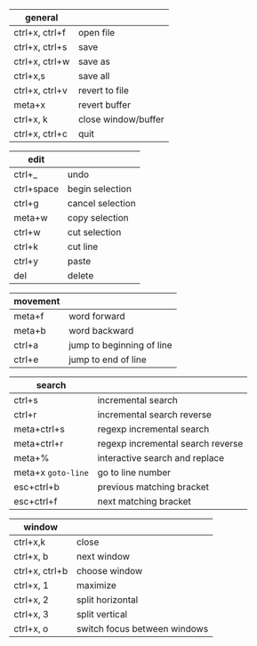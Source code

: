 | general | |
| --- | --- |
| ctrl+x, ctrl+f | open file |
| ctrl+x, ctrl+s | save |
| ctrl+x, ctrl+w | save as |
| ctrl+x,s | save all |
| ctrl+x, ctrl+v | revert to file |
| meta+x | revert buffer |
| ctrl+x, k | close window/buffer |
| ctrl+x, ctrl+c | quit |

| edit | |
| --- | --- |
| ctrl+_ | undo |
| ctrl+space | begin selection |
| ctrl+g | cancel selection |
| meta+w | copy selection |
| ctrl+w | cut selection |
| ctrl+k | cut line |
| ctrl+y | paste |
| del | delete |

| movement | |
| --- | --- |
| meta+f | word forward |
| meta+b | word backward |
| ctrl+a | jump to beginning of line |
| ctrl+e | jump to end of line |

| search | |
| --- | --- |
| ctrl+s | incremental search |
| ctrl+r | incremental search reverse |
| meta+ctrl+s | regexp incremental search |
| meta+ctrl+r | regexp incremental search reverse |
| meta+% | interactive search and replace |
| meta+x `goto-line` | go to line number |
| esc+ctrl+b | previous matching bracket |
| esc+ctrl+f | next matching bracket |

| window | |
| --- | --- |
| ctrl+x,k | close |
| ctrl+x, b | next window |
| ctrl+x, ctrl+b | choose window |
| ctrl+x, 1 | maximize |
| ctrl+x, 2 | split horizontal |
| ctrl+x, 3 | split vertical |
| ctrl+x, o | switch focus between windows |
